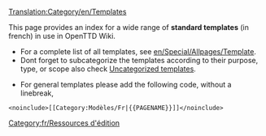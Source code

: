 [[Translation:Category/en/Templates]]

This page provides an index for a wide range of '''standard templates''' (in french) in use in OpenTTD Wiki.

* For a complete list of all templates, see [[en/Special/Allpages/Template]]. 
* Dont forget to subcategorize the templates according to their purpose, type, or scope also check [[en/Special/Uncategorizedtemplates|Uncategorized templates]].


* For general templates please add the following code, without a linebreak, 
<pre>
<noinclude>[[Category:Modèles/Fr|{{PAGENAME}}]]</noinclude>
</pre>

[[Category:fr/Ressources d'édition]]